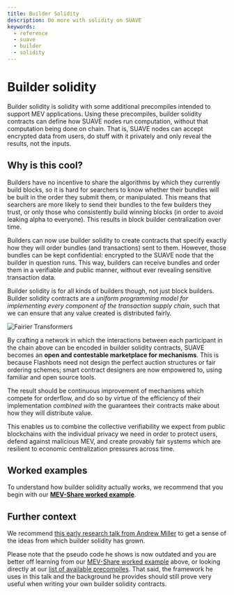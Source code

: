 ```yaml
---
title: Builder Solidity
description: Do more with solidity on SUAVE
keywords:
  - reference
  - suave
  - builder
  - solidity
---
```



# Builder solidity

Builder solidity is solidity with some additional precompiles intended to support MEV applications. Using these precompiles, builder solidity contracts can define how SUAVE nodes run computation, without that computation being done on chain. That is, SUAVE nodes can accept encrypted data from users, do stuff with it privately and only reveal the results, not the inputs.

## Why is this cool?

Builders have no incentive to share the algorithms by which they currently build blocks, so it is hard for searchers to know whether their bundles will be built in the order they submit them, or manipulated. This means that searchers are more likely to send their bundles to the few builders they trust, or only those who consistently build winning blocks (in order to avoid leaking alpha to everyone). This results in block builder centralization over time.

Builders can now use builder solidity to create contracts that specify exactly how they will order bundles (and transactions) sent to them. However, those bundles can be kept confidential: encrypted to the SUAVE node that the builder in question runs. This way, builders can receive bundles and order them in a verifiable and public manner, without ever revealing sensitive transaction data.

Builder solidity is for all kinds of builders though, not just block builders. Builder solidity contracts are a _uniform programming model for implementing every component of the transaction supply chain_, such that we can ensure that any value created is distributed fairly.

<AlignItems horizontal="center" vertical="center" sideMargin={0}>
<div>
  <img alt="Fairier Transformers" src={require('/static/img/tx_supply_chain.png').default} />
</div>
</AlignItems>

By crafting a network in which the interactions between each participant in the chain above can be encoded in builder solidity contracts, SUAVE becomes an **open and contestable marketplace for mechanisms**. This is because Flashbots need not design the perfect auction structures or fair ordering schemes; smart contract designers are now empowered to, using familiar and open source tools. 

The result should be continuous improvement of mechanisms which compete for orderflow, and do so by virtue of the efficiency of their implementation _combined with_ the guarantees their contracts make about how they will distribute value.

This enables us to combine the collective verifiability we expect from public blockchains with the individual privacy we need in order to protect users, defend against malicious MEV, and create provably fair systems which are resilient to economic centralization pressures across time. 

## Worked examples

To understand how builder solidity actually works, we recommend that you begin with our **[MEV-Share worked example](/reference/builder-solidity/worked-examples/mev-share)**.

## Further context

We recommend [this early research talk from Andrew Miller](https://youtu.be/DhsDFKnHPa0?t=344) to get a sense of the ideas from which builder solidity has grown.

Please note that the pseudo code he shows is now outdated and you are better off learning from our [MEV-Share worked example](/reference/builder-solidity/worked-examples/mev-share) above, or looking directly at our [list of available precompiles](/reference/precompiles). That said, the framework he uses in this talk and the background he provides should still prove very useful when writing your own builder solidity contracts.
